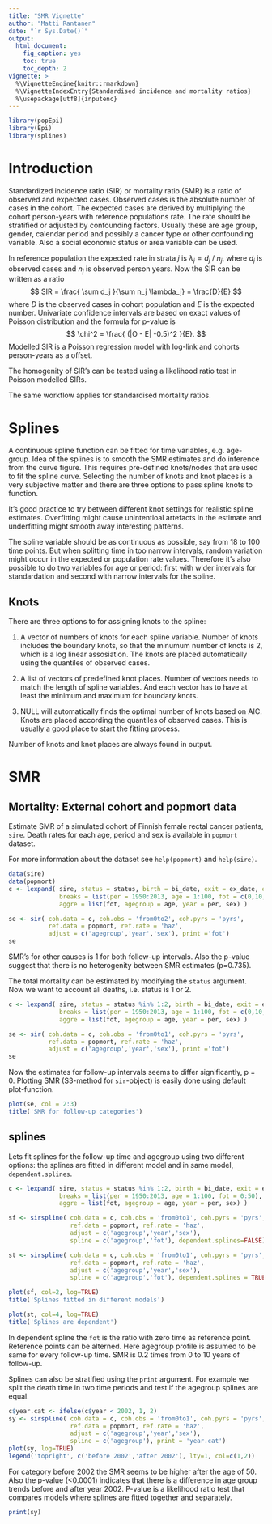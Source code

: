 ```yaml
---
title: "SMR Vignette"
author: "Matti Rantanen"
date: "`r Sys.Date()`"
output: 
  html_document:
    fig_caption: yes
    toc: true
    toc_depth: 2
vignette: >
  %\VignetteEngine{knitr::rmarkdown}
  %\VignetteIndexEntry{Standardised incidence and mortality ratios}
  %\usepackage[utf8]{inputenc}
---
```


```r
library(popEpi)
library(Epi)
library(splines)
```

# Introduction

Standardized incidence ratio (SIR) or mortality ratio (SMR) is a ratio of observed and expected cases. Observed cases is the absolute number of cases in the cohort. The expected cases are derived by multiplying the cohort person-years with reference populations rate. The rate should be stratified or adjusted by confounding factors. Usually these are age group, gender, calendar period and possibly a cancer type or other confounding variable. Also a social economic status or area variable can be used.

In reference population the expected rate in strata $j$ is $\lambda_j = d_j$ / $n_j$, where $d_j$ is observed cases and $n_j$ is observed person years. Now the SIR can be written as a ratio
$$
SIR = \frac{ \sum d_j }{\sum n_j \lambda_j} = \frac{D}{E} 
$$
where $D$ is the observed cases in cohort population and $E$ is the expected number. Univariate confidence intervals are based on exact values of Poisson distribution and the formula for p-value is
$$
\chi^2 = \frac{ (|O - E| -0.5)^2 }{E}.
$$
Modelled SIR is a Poisson regression model with log-link and cohorts person-years as a offset.

The homogenity of SIR's can be tested using a likelihood ratio test in Poisson modelled SIRs.

The same workflow applies for standardised mortality ratios.

# Splines

A continuous spline function can be fitted for time variables, e.g. age-group. Idea of the splines is to smooth the SMR estimates and do inference from the curve figure. This requires pre-defined knots/nodes that are used to fit the spline curve. Selecting the number of knots and knot places is a very subjective matter and there are three options to pass spline knots to function.

It's good practice to try between different knot settings for realistic spline estimates. Overfitting might cause unintentioal artefacts in the estimate and underfitting might smooth away interesting patterns.

The spline variable should be as continuous as possible, say from 18 to 100 time points. But when splitting time in too narrow intervals, random variation might occur in the expected or population rate values. Therefore it's also possible to do two variables for age or period: first with wider intervals for standardation and second with narrow intervals for the spline.

## Knots

There are three options to for assigning knots to the spline:

1. A vector of numbers of knots for each spline variable. Number of knots includes the boundary knots, so that the minumum number of knots is 2, which is a log linear assosiation. The knots are placed automatically using the quantiles of observed cases.

2. A list of vectors of predefined knot places. Number of vectors needs to match the length of spline variables. And each vector has to have at least the minimum and maximum for boundary knots.

3. NULL will automatically finds the optimal number of knots based on AIC. Knots are placed according the quantiles of observed cases. This is usually a good place to start the fitting process.

Number of knots and knot places are always found in output. 

# SMR

## Mortality: External cohort and popmort data

Estimate SMR of a simulated cohort of Finnish female rectal cancer patients, `sire`.
Death rates for each age, period and sex is available in `popmort` dataset.

For more information about the dataset see `help(popmort)` and `help(sire)`.

```r
data(sire)
data(popmort)
c <- lexpand( sire, status = status, birth = bi_date, exit = ex_date, entry = dg_date,
              breaks = list(per = 1950:2013, age = 1:100, fot = c(0,10,20,Inf)), 
              aggre = list(fot, agegroup = age, year = per, sex) )

se <- sir( coh.data = c, coh.obs = 'from0to2', coh.pyrs = 'pyrs',
           ref.data = popmort, ref.rate = 'haz', 
           adjust = c('agegroup','year','sex'), print ='fot')
se
```

SMR's for other causes is 1 for both follow-up intervals. Also the p-value suggest that there is no heterogenity between SMR estimates (p=0.735).


The total mortality can be estimated by modifying the `status` argument. Now we want to account all deaths, i.e. status is 1 or 2.

```r
c <- lexpand( sire, status = status %in% 1:2, birth = bi_date, exit = ex_date, entry = dg_date,
              breaks = list(per = 1950:2013, age = 1:100, fot = c(0,10,20,Inf)), 
              aggre = list(fot, agegroup = age, year = per, sex) )

se <- sir( coh.data = c, coh.obs = 'from0to1', coh.pyrs = 'pyrs',
           ref.data = popmort, ref.rate = 'haz', 
           adjust = c('agegroup','year','sex'), print ='fot')
se
```

Now the estimates for follow-up intervals seems to differ significantly, p = 0. Plotting SMR (S3-method for `sir`-object) is easily done using default plot-function.

```r
plot(se, col = 2:3)
title('SMR for follow-up categories')
```


## splines


Lets fit splines for the follow-up time and agegroup using two different options: the splines are fitted in different model and in same model, `dependent.splines`.

```r
c <- lexpand( sire, status = status %in% 1:2, birth = bi_date, exit = ex_date, entry = dg_date,
              breaks = list(per = 1950:2013, age = 1:100, fot = 0:50), 
              aggre = list(fot, agegroup = age, year = per, sex) )

sf <- sirspline( coh.data = c, coh.obs = 'from0to1', coh.pyrs = 'pyrs', 
                 ref.data = popmort, ref.rate = 'haz', 
                 adjust = c('agegroup','year','sex'),
                 spline = c('agegroup','fot'), dependent.splines=FALSE)

st <- sirspline( coh.data = c, coh.obs = 'from0to1', coh.pyrs = 'pyrs', 
                 ref.data = popmort, ref.rate = 'haz', 
                 adjust = c('agegroup','year','sex'),
                 spline = c('agegroup','fot'), dependent.splines = TRUE)

plot(sf, col=2, log=TRUE)
title('Splines fitted in different models')

plot(st, col=4, log=TRUE)
title('Splines are dependent')
```

In dependent spline the `fot` is the ratio with zero time as reference point. Reference points can be alterned. Here agegroup profile is assumed to be same for every follow-up time. SMR is 0.2 times from 0 to 10 years of follow-up. 


Splines can also be stratified using the `print` argument. For example we split the death time in two time periods and test if the agegroup splines are equal.

```r
c$year.cat <- ifelse(c$year < 2002, 1, 2)
sy <- sirspline( coh.data = c, coh.obs = 'from0to1', coh.pyrs = 'pyrs', 
                 ref.data = popmort, ref.rate = 'haz', 
                 adjust = c('agegroup','year','sex'),
                 spline = c('agegroup'), print = 'year.cat')
plot(sy, log=TRUE)
legend('topright', c('before 2002','after 2002'), lty=1, col=c(1,2))
```

For category before 2002 the SMR seems to be higher after the age of 50. Also the p-value (<0.0001) indicates that there is a difference in age group trends before and after year 2002. P-value is a likelihood ratio test that compares models where splines are fitted together and separately.

```r
print(sy)
```







